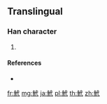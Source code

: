 {{character info/new}}
==Translingual==

===Han character===
{{Han char|rn=195|rad=魚|as=05|sn=16|four=|canj=NFOIP,XNFOI}}

# {{defn|Han|sort=魚05}}

====References====
* {{Han ref|kx=1468.221|hdz=74682.041|uh=9B98|ud=39832}}

[[fr:鮘]]
[[mg:鮘]]
[[ja:鮘]]
[[pl:鮘]]
[[th:鮘]]
[[zh:鮘]]